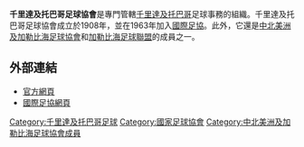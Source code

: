 {{國家足協
|Name               = 千里達及托巴哥足球協會 
|Logo               = Trinidad and Tobago Football Association.png
|Badge_size         = 200px  
|Founded            = 1908年
|FIFA affiliation   = 1963年
|Region             = [[中北美洲及加勒比海足球協會|中北美洲及加勒比海足球協會]]
|Region affiliation = 1962年
|President          = Raymond Tim Kee
}}

'''千里達及托巴哥足球協會'''是專門管轄[[千里達及托巴哥|千里達及托巴哥]]足球事務的組織。千里達及托巴哥足球協會成立於1908年，並在1963年加入[[國際足協|國際足協]]。此外，它還是[[中北美洲及加勒比海足球協會|中北美洲及加勒比海足球協會]]和[[加勒比海足球聯盟|加勒比海足球聯盟]]的成員之一。

==外部連結==
* [https://web.archive.org/web/20141013001108/http://www.ttffonline.com/ 官方網頁]
* [http://www.fifa.com/associations/association=tri/index.html 國際足協網頁]{{Wayback|url=http://www.fifa.com/associations/association=tri/index.html |date=20130929005450 }}

{{中北美洲及加勒比海足球協會成員}}

[[Category:千里達及托巴哥足球|Category:千里達及托巴哥足球]]
[[Category:國家足球協會|Category:國家足球協會]]
[[Category:中北美洲及加勒比海足球協會成員|Category:中北美洲及加勒比海足球協會成員]]